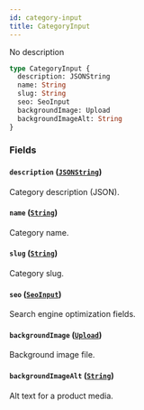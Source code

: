 ```yaml
---
id: category-input
title: CategoryInput
---
```


No description

```graphql
type CategoryInput {
  description: JSONString
  name: String
  slug: String
  seo: SeoInput
  backgroundImage: Upload
  backgroundImageAlt: String
}
```

### Fields

#### `description` ([`JSONString`](/docs/developer/api-reference/scalars/json-string))

Category description (JSON).

#### `name` ([`String`](/docs/developer/api-reference/scalars/string))

Category name.

#### `slug` ([`String`](/docs/developer/api-reference/scalars/string))

Category slug.

#### `seo` ([`SeoInput`](/docs/developer/api-reference/inputs/seo-input))

Search engine optimization fields.

#### `backgroundImage` ([`Upload`](/docs/developer/api-reference/scalars/upload))

Background image file.

#### `backgroundImageAlt` ([`String`](/docs/developer/api-reference/scalars/string))

Alt text for a product media.
